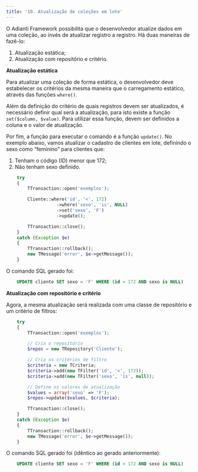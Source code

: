 ```yaml
---
title: '10. Atualização de coleções em lote'
---
```


O Adianti Framework possibilita que o desenvolvedor atualize dados em uma coleção, ao invés de atualizar registro a registro. Há duas maneiras de fazê-lo:

1.	Atualização estática;
2.	Atualização com repositório e critério.

**Atualização estática**

Para atualizar uma coleção de forma estática, o desenvolvedor deve estabelecer os critérios da mesma maneira que o carregamento estático, através das funções `where()`.

Além da definição do critério de quais registros devem ser atualizados, é necessário definir qual será a atualização, para isto existe a função `set($column, $value)`. Para utilizar essa função, devem ser definidos a coluna e o valor de atualização.

Por fim, a função para executar o comando é a função `update()`. No exemplo abaixo, vamos atualizar o cadastro de clientes em lote, definindo o sexo como “feminino” para clientes que:

1.	Tenham o código (ID) menor que 172;
2.	Não tenham sexo definido.

```php
    try
    {
        TTransaction::open('exemplos');

        Cliente::where('id', '<', 172)
                   ->where('sexo', 'is', NULL)
                   ->set('sexo', 'F')
                   ->update();

        TTransaction::close();
    }
    catch (Exception $e)
    {
        TTransaction::rollback();
        new TMessage('error', $e->getMessage());
    }
```

O comando SQL gerado foi:

```sql
    UPDATE cliente SET sexo = 'F' WHERE (id < 172 AND sexo is NULL)
```

**Atualização com repositório e critério**

Agora, a mesma atualização será realizada com uma classe de repositório e um critério de filtros:

```php
    try
    {
        TTransaction::open('exemplos');

        // Cria o repositório
        $repos = new TRepository('Cliente');

        // Cria os critérios de filtro
        $criteria = new TCriteria;
        $criteria->add(new TFilter('id', '<', 172));
        $criteria->add(new TFilter('sexo', 'is', null));

        // Define os valores de atualização
        $values = array('sexo' => 'F');
        $repos->update($values, $criteria);

        TTransaction::close();
    }
    catch (Exception $e)
    {
        TTransaction::rollback();
        new TMessage('error', $e->getMessage());
    }
```

O comando SQL gerado foi (idêntico ao gerado anteriormente):

```sql
    UPDATE cliente SET sexo = 'F' WHERE (id < 172 AND sexo is NULL)
```
